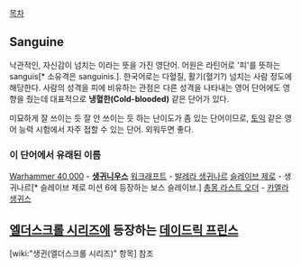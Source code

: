 [[목차]]

== Sanguine ==
낙관적인, 자신감이 넘치는 이라는 뜻을 가진 영단어. 어원은 라틴어로 '피'를 뜻하는 sanguis[* 소유격은 sanguinis.]. 한국어로는 다혈질, 활기(혈기?) 넘치는 사람 정도에 해당한다. 사람의 성격을 피에 비유하는 관점은 다른 성격을 나타내는 영어 단어에도 영향을 줬는데 대표적으로 '''냉혈한(Cold-blooded)''' 같은 단어가 있다.

미묘하게 잘 쓰이는 듯 잘 안 쓰이는 듯 하는 난이도가 좀 있는 단어이므로, [[토익]] 같은 영어 능력 시험에서 자주 접할 수 있는 단어. 외워두면 좋다.

=== 이 단어에서 유래된 이름 ===
[[Warhammer 40,000]] - '''[[생귀니우스]]'''
[[워크래프트]] - [[발레라 생귀나르]]
[[슬레이브 제로]] - 생귀나르[* 슬레이브 제로 미션 6에 등장하는 보스 슬레이브.]
[[총몽 라스트 오더]] - [[카엘라 생귀스]]

== [[엘더스크롤 시리즈]]에 등장하는 [[데이드릭 프린스]] ==
[wiki:"생귄(엘더스크롤 시리즈)" 항목] 참조
